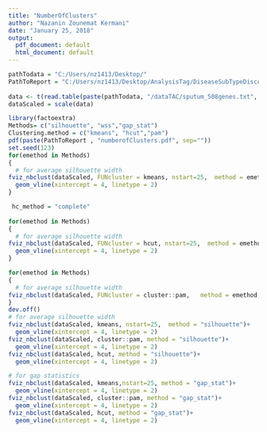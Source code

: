 ```yaml
---
title: "NumberOfClusters"
author: "Nazanin Zounemat Kermani"
date: "January 25, 2018"
output:
  pdf_document: default
  html_document: default
---
```


```r
pathTodata = "C:/Users/nz1413/Desktop/"
PathToReport = "C:/Users/nz1413/Desktop/AnalysisTag/DiseaseSubTypeDiscovery/Final/report/"
  
data <- t(read.table(paste(pathTodata, "/dataTAC/sputum_508genes.txt", sep = ""),  header = TRUE))
dataScaled = scale(data)
```
```r
library(factoextra)
Methods= c("silhouette", "wss","gap_stat")
Clustering.method = c("kmeans", "hcut","pam")
pdf(paste(PathToReport , "numberofClusters.pdf", sep=""))
set.seed(123)
for(emethod in Methods)
{
  # for average silhouette width
fviz_nbclust(dataScaled, FUNcluster = kmeans, nstart=25,  method = emethod,  print.summary = TRUE)+
  geom_vline(xintercept = 4, linetype = 2)
}

 hc_method = "complete"
 
for(emethod in Methods)
{
  # for average silhouette width
fviz_nbclust(dataScaled, FUNcluster = hcut, nstart=25,  method = emethod,  print.summary = TRUE)+
  geom_vline(xintercept = 4, linetype = 2)
}

for(emethod in Methods)
{
  # for average silhouette width
fviz_nbclust(dataScaled, FUNcluster = cluster::pam,   method = emethod,  print.summary = TRUE)
}
dev.off()
# for average silhouette width
fviz_nbclust(dataScaled, kmeans, nstart=25,  method = "silhouette")+
  geom_vline(xintercept = 4, linetype = 2)
fviz_nbclust(dataScaled, cluster::pam, method = "silhouette")+
  geom_vline(xintercept = 4, linetype = 2)
fviz_nbclust(dataScaled, hcut, method = "silhouette")+
  geom_vline(xintercept = 4, linetype = 2)

# for gap statistics
fviz_nbclust(dataScaled, kmeans,nstart=25, method = "gap_stat")+
  geom_vline(xintercept = 4, linetype = 2)
fviz_nbclust(dataScaled, cluster::pam, method = "gap_stat")+
  geom_vline(xintercept = 4, linetype = 2)
fviz_nbclust(dataScaled, hcut, method = "gap_stat")+
  geom_vline(xintercept = 4, linetype = 2)
```
